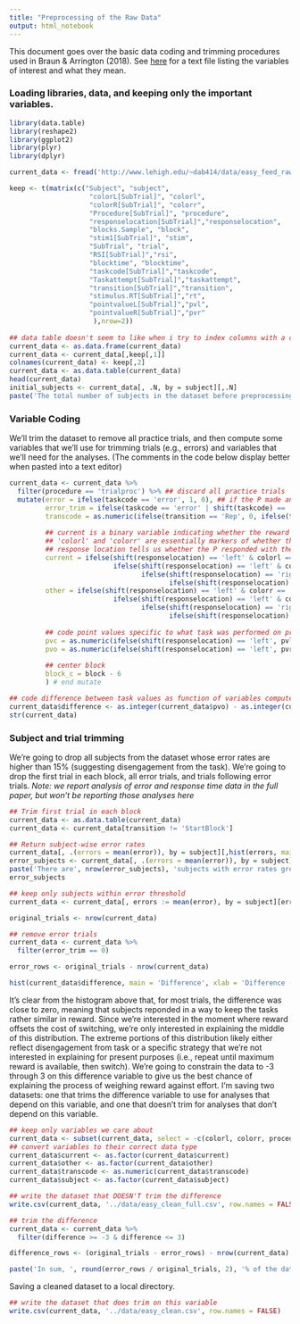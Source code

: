 ```yaml
---
title: "Preprocessing of the Raw Data"
output: html_notebook
---
```

This document goes over the basic data coding and trimming procedures used in Braun & Arrington (2018). See [here](../data/var_code.txt) for a text file listing the variables of interest and what they mean.

### Loading libraries, data, and keeping only the important variables.

```r
library(data.table)
library(reshape2)
library(ggplot2)
library(plyr)
library(dplyr)

current_data <- fread('http://www.lehigh.edu/~dab414/data/easy_feed_raw.txt')

keep <- t(matrix(c("Subject", "subject",
					"colorL[SubTrial]", "colorl",
					"colorR[SubTrial]", "colorr",
					"Procedure[SubTrial]", "procedure",
					"responselocation[SubTrial]","responselocation",
					"blocks.Sample", "block",
					"stim1[SubTrial]", "stim",
					"SubTrial", "trial",
					"RSI[SubTrial]","rsi",
					"blocktime", "blocktime",
					"taskcode[SubTrial]","taskcode",
					"Taskattempt[SubTrial]","taskattempt",
					"transition[SubTrial]","transition",
					"stimulus.RT[SubTrial]","rt",
					"pointvalueL[SubTrial]","pvl",
					"pointvalueR[SubTrial]","pvr"
					 ),nrow=2))
					
## data table doesn't seem to like when i try to index columns with a character vector... 
current_data <- as.data.frame(current_data)
current_data <- current_data[,keep[,1]]
colnames(current_data) <- keep[,2]
current_data <- as.data.table(current_data)
head(current_data)
initial_subjects <- current_data[, .N, by = subject][,.N]
paste('The total number of subjects in the dataset before preprocessing:',initial_subjects)

```

### Variable Coding

We'll trim the dataset to remove all practice trials, and then compute some variables that we'll use for trimming trials (e.g., errors) and variables that we'll need for the analyses. (The comments in the code below display better when pasted into a text editor)

```r
current_data <- current_data %>%
  filter(procedure == 'trialproc') %>% ## discard all practice trials
  mutate(error = ifelse(taskcode == 'error', 1, 0), ## if the P made an error on a trial then 1, else 0
         error_trim = ifelse(taskcode == 'error' | shift(taskcode) == 'error', 1, 0), ## we also want to trim trials following error trials, as per convention in the task switching literature
         transcode = as.numeric(ifelse(transition == 'Rep', 0, ifelse(transition == 'Switch', 1, ''))), ## code selection as a binary factor var
         
         ## current is a binary variable indicating whether the reward for the task that the P performed on the previous trial decreased (1) or remained constant
         ## 'colorl' and 'colorr' are essentially markers of whether the reward on the left or right changed from the previous trial; green = increased by one, red = decreased by one, black = remained constant
         ## response location tells us whether the P responded with the left or right hand, reward location is congruent with key mapping
         current = ifelse(shift(responselocation) == 'left' & colorl == 'red', 1, ## if the P did the left task on the previous trial and that reward decreased on the present trial, then 1
                          ifelse(shift(responselocation) == 'left' & colorl == 'black', 0, ## if the P did the left task on the previous trial and that reward remained constant, then 0
                                 ifelse(shift(responselocation) == 'right' & colorr == 'red', 1, ## same idea but for the right side
                                        ifelse(shift(responselocation) == 'right' & colorr == 'black', 0, '')))),
         other = ifelse(shift(responselocation) == 'left' & colorr == 'green', 1, ## same thing but we're coding how the 'other' task reward transitioned
                          ifelse(shift(responselocation) == 'left' & colorr == 'black', 0, 
                                 ifelse(shift(responselocation) == 'right' & colorl == 'green', 1, 
                                        ifelse(shift(responselocation) == 'right' & colorl == 'black', 0, '')))),
         
         ## code point values specific to what task was performed on previous trial
         pvc = as.numeric(ifelse(shift(responselocation) == 'left', pvl, ifelse(shift(responselocation) == 'right', pvr, ''))),
         pvo = as.numeric(ifelse(shift(responselocation) == 'left', pvr, ifelse(shift(responselocation) == 'right', pvl, ''))),
         
         ## center block
         block_c = block - 6
         ) # end mutate

## code difference between task values as function of variables computed above
current_data$difference <- as.integer(current_data$pvo) - as.integer(current_data$pvc)
str(current_data)  


```


### Subject and trial trimming

We're going to drop all subjects from the dataset whose error rates are higher than 15% (suggesting disengagement from the task).
We're going to drop the first trial in each block, all error trials, and trials following error trials.
*Note: we report analysis of error and response time data in the full paper, but won't be reporting those analyses here*

```r
## Trim first trial in each block
current_data <- as.data.table(current_data)
current_data <- current_data[transition != 'StartBlock']

## Return subject-wise error rates
current_data[, .(errors = mean(error)), by = subject][,hist(errors, main = 'Subject-Wise Error Rates')]
error_subjects <- current_data[, .(errors = mean(error)), by = subject][errors > .15]
paste('There are', nrow(error_subjects), 'subjects with error rates greater than the .15 threshold.')
error_subjects
```

```r
## keep only subjects within error threshold
current_data <- current_data[, errors := mean(error), by = subject][errors < .15]

original_trials <- nrow(current_data)

## remove error trials
current_data <- current_data %>%
  filter(error_trim == 0)

error_rows <- original_trials - nrow(current_data)

hist(current_data$difference, main = 'Difference', xlab = 'Difference (Positive means more points for switching)')
```

It's clear from the histogram above that, for most trials, the difference was close to zero, meaning that subjects reponded in a way to keep the tasks rather similar in reward. Since we're interested in the moment where reward offsets the cost of switching, we're only interested in explaining the middle of this distribution. The extreme portions of this distribution likely either reflect disengagement from task or a specific strategy that we're not interested in explaining for present purposes (i.e., repeat until maximum reward is available, then switch). We're going to constrain the data to -3 through 3 on this difference variable to give us the best chance of explaining the process of weighing reward against effort. I'm saving two datasets: one that trims the difference variable to use for analyses that depend on this variable, and one that doesn't trim for analyses that don't depend on this variable.  

```r
## keep only variables we care about
current_data <- subset(current_data, select = -c(colorl, colorr, procedure, responselocation, stim, taskcode, taskattempt, transition, pvl, pvr, error, error_trim, pvc, pvo, errors))
## convert variables to their correct data type
current_data$current <- as.factor(current_data$current)
current_data$other <- as.factor(current_data$other)
current_data$transcode <- as.numeric(current_data$transcode)
current_data$subject <- as.factor(current_data$subject)

## write the dataset that DOESN'T trim the difference
write.csv(current_data, '../data/easy_clean_full.csv', row.names = FALSE)

## trim the difference
current_data <- current_data %>%
  filter(difference >= -3 & difference <= 3)

difference_rows <- (original_trials - error_rows) - nrow(current_data)

paste('In sum, ', round(error_rows / original_trials, 2), '% of the data was dropped due to error trials, and ', round(difference_rows / (original_trials - error_rows), 2), '% of the data was lost due to trimming on the difference variable',sep = '')
```

Saving a cleaned dataset to a local directory.

```r
## write the dataset that does trim on this variable
write.csv(current_data, '../data/easy_clean.csv', row.names = FALSE)
```


























